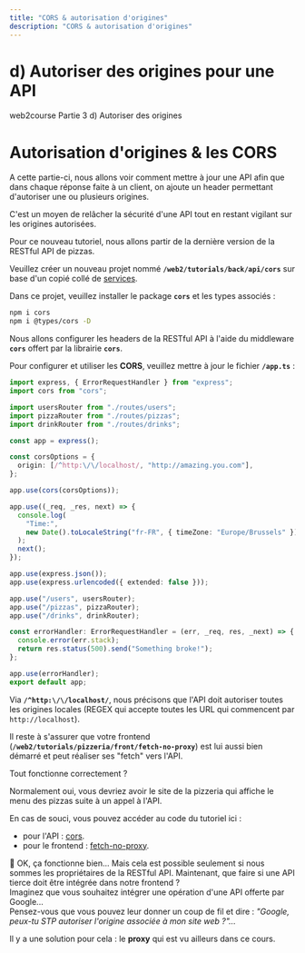 ```yaml
---
title: "CORS & autorisation d'origines"
description: "CORS & autorisation d'origines"
---
```


# d) Autoriser des origines pour une API

<InternalPageMenu>
  <PathViewer>
    <PathViewerItem to="/"> web2course </PathViewerItem>
    <PathViewerItem to="/part3"> Partie 3 </PathViewerItem>
    <PathViewerItem selected> d) Autoriser des origines </PathViewerItem>
  </PathViewer>
</InternalPageMenu>


# Autorisation d'origines & les CORS

A cette partie-ci, nous allons voir comment mettre à jour une API afin que dans chaque réponse faite à un client, on ajoute un header permettant d'autoriser une ou plusieurs origines.

C'est un moyen de relâcher la sécurité d'une API tout en restant vigilant sur les origines autorisées.

Pour ce nouveau tutoriel, nous allons partir de la dernière version de la RESTful API de pizzas.

Veuillez créer un nouveau projet nommé **`/web2/tutorials/back/api/cors`** sur base d'un copié collé de [services](https://github.com/e-vinci/ts-demos/tree/main/back/api/services).

Dans ce projet, veuillez installer le package **`cors`** et les types associés :

```bash
npm i cors
npm i @types/cors -D
```

Nous allons configurer les headers de la RESTful API à l'aide du middleware **`cors`** offert par la librairie **`cors`**.

Pour configurer et utiliser les **CORS**, veuillez mettre à jour le fichier **`/app.ts`** :

```ts numbered highlighting="2,10-12,14"
import express, { ErrorRequestHandler } from "express";
import cors from "cors";

import usersRouter from "./routes/users";
import pizzaRouter from "./routes/pizzas";
import drinkRouter from "./routes/drinks";

const app = express();

const corsOptions = {
  origin: [/^http:\/\/localhost/, "http://amazing.you.com"],
};

app.use(cors(corsOptions));

app.use((_req, _res, next) => {
  console.log(
    "Time:",
    new Date().toLocaleString("fr-FR", { timeZone: "Europe/Brussels" })
  );
  next();
});

app.use(express.json());
app.use(express.urlencoded({ extended: false }));

app.use("/users", usersRouter);
app.use("/pizzas", pizzaRouter);
app.use("/drinks", drinkRouter);

const errorHandler: ErrorRequestHandler = (err, _req, res, _next) => {
  console.error(err.stack);
  return res.status(500).send("Something broke!");
};

app.use(errorHandler);
export default app;
```

Via **`/^http:\/\/localhost/`**, nous précisons que l'API doit autoriser toutes les origines locales (REGEX qui accepte toutes les URL qui commencent par `http://localhost`).

Il reste à s'assurer que votre frontend (**`/web2/tutorials/pizzeria/front/fetch-no-proxy`**) est lui aussi bien démarré et peut réaliser ses "fetch" vers l'API.

Tout fonctionne correctement ?

Normalement oui, vous devriez avoir le site de la pizzeria qui affiche le menu des pizzas suite à un appel à l'API.

En cas de souci, vous pouvez accéder au code du tutoriel ici :
- pour l'API : [cors](https://github.com/e-vinci/ts-demos/tree/main/back/api/cors).
- pour le frontend :
  [fetch-no-proxy](https://github.com/e-vinci/ts-demos/tree/main/front/fetch-no-proxy).

💭 OK, ça fonctionne bien... Mais cela est possible seulement si nous sommes les propriétaires de la RESTful API. Maintenant, que faire si une API tierce doit être intégrée dans notre frontend ?  
Imaginez que vous souhaitez intégrer une opération d'une API offerte par Google...  
Pensez-vous que vous pouvez leur donner un coup de fil et dire : *"Google, peux-tu STP autoriser l'origine associée à mon site web ?"...*  

Il y a une solution pour cela : le **proxy** qui est vu ailleurs dans ce cours.